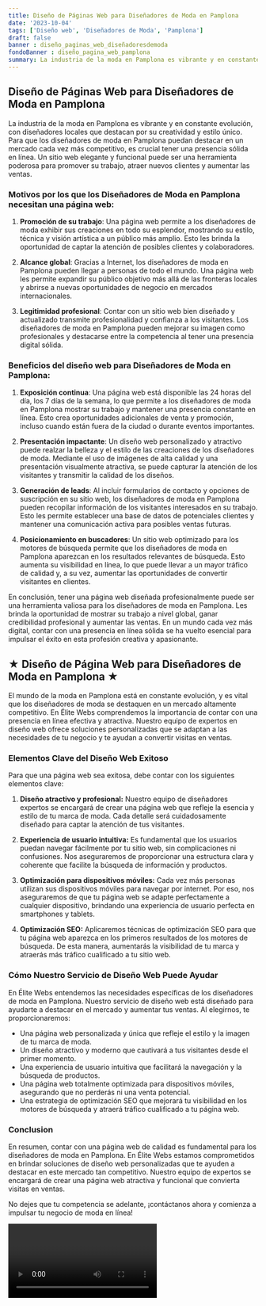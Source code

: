 ```yaml
---
title: Diseño de Páginas Web para Diseñadores de Moda en Pamplona
date: '2023-10-04'
tags: ['Diseño web', 'Diseñadores de Moda', 'Pamplona']
draft: false
banner : diseño_paginas_web_diseñadoresdemoda
fondoBanner : diseño_pagina_web_pamplona
summary: La industria de la moda en Pamplona es vibrante y en constante evolución, con diseñadores locales que destacan por su creatividad y estilo único. Para que los diseñadores de moda en Pamplona puedan destacar en un mercado cada vez más competitivo, es crucial tener una presencia sólida en línea. Un sitio web elegante y funcional puede ser una herramienta poderosa para promover su trabajo, atraer nuevos clientes y aumentar las ventas.
---
```


## Diseño de Páginas Web para Diseñadores de Moda en Pamplona

La industria de la moda en Pamplona es vibrante y en constante evolución, con diseñadores locales que destacan por su creatividad y estilo único. Para que los diseñadores de moda en Pamplona puedan destacar en un mercado cada vez más competitivo, es crucial tener una presencia sólida en línea. Un sitio web elegante y funcional puede ser una herramienta poderosa para promover su trabajo, atraer nuevos clientes y aumentar las ventas.

### Motivos por los que los Diseñadores de Moda en Pamplona necesitan una página web:

1. **Promoción de su trabajo**: Una página web permite a los diseñadores de moda exhibir sus creaciones en todo su esplendor, mostrando su estilo, técnica y visión artística a un público más amplio. Esto les brinda la oportunidad de captar la atención de posibles clientes y colaboradores.

2. **Alcance global**: Gracias a Internet, los diseñadores de moda en Pamplona pueden llegar a personas de todo el mundo. Una página web les permite expandir su público objetivo más allá de las fronteras locales y abrirse a nuevas oportunidades de negocio en mercados internacionales.

3. **Legitimidad profesional**: Contar con un sitio web bien diseñado y actualizado transmite profesionalidad y confianza a los visitantes. Los diseñadores de moda en Pamplona pueden mejorar su imagen como profesionales y destacarse entre la competencia al tener una presencia digital sólida.

### Beneficios del diseño web para Diseñadores de Moda en Pamplona:

1. **Exposición continua**: Una página web está disponible las 24 horas del día, los 7 días de la semana, lo que permite a los diseñadores de moda en Pamplona mostrar su trabajo y mantener una presencia constante en línea. Esto crea oportunidades adicionales de venta y promoción, incluso cuando están fuera de la ciudad o durante eventos importantes.

2. **Presentación impactante**: Un diseño web personalizado y atractivo puede realzar la belleza y el estilo de las creaciones de los diseñadores de moda. Mediante el uso de imágenes de alta calidad y una presentación visualmente atractiva, se puede capturar la atención de los visitantes y transmitir la calidad de los diseños.

3. **Generación de leads**: Al incluir formularios de contacto y opciones de suscripción en su sitio web, los diseñadores de moda en Pamplona pueden recopilar información de los visitantes interesados en su trabajo. Esto les permite establecer una base de datos de potenciales clientes y mantener una comunicación activa para posibles ventas futuras.

4. **Posicionamiento en buscadores**: Un sitio web optimizado para los motores de búsqueda permite que los diseñadores de moda en Pamplona aparezcan en los resultados relevantes de búsqueda. Esto aumenta su visibilidad en línea, lo que puede llevar a un mayor tráfico de calidad y, a su vez, aumentar las oportunidades de convertir visitantes en clientes.

En conclusión, tener una página web diseñada profesionalmente puede ser una herramienta valiosa para los diseñadores de moda en Pamplona. Les brinda la oportunidad de mostrar su trabajo a nivel global, ganar credibilidad profesional y aumentar las ventas. En un mundo cada vez más digital, contar con una presencia en línea sólida se ha vuelto esencial para impulsar el éxito en esta profesión creativa y apasionante.

<GifSeo />

<Cta />

## &#9733; Diseño de Página Web para Diseñadores de Moda en Pamplona &#9733;

El mundo de la moda en Pamplona está en constante evolución, y es vital que los diseñadores de moda se destaquen en un mercado altamente competitivo. En Élite Webs comprendemos la importancia de contar con una presencia en línea efectiva y atractiva. Nuestro equipo de expertos en diseño web ofrece soluciones personalizadas que se adaptan a las necesidades de tu negocio y te ayudan a convertir visitas en ventas.

### Elementos Clave del Diseño Web Exitoso

Para que una página web sea exitosa, debe contar con los siguientes elementos clave:

1. **Diseño atractivo y profesional:** Nuestro equipo de diseñadores expertos se encargará de crear una página web que refleje la esencia y estilo de tu marca de moda. Cada detalle será cuidadosamente diseñado para captar la atención de tus visitantes.

2. **Experiencia de usuario intuitiva:** Es fundamental que los usuarios puedan navegar fácilmente por tu sitio web, sin complicaciones ni confusiones. Nos aseguraremos de proporcionar una estructura clara y coherente que facilite la búsqueda de información y productos.

3. **Optimización para dispositivos móviles:** Cada vez más personas utilizan sus dispositivos móviles para navegar por internet. Por eso, nos aseguraremos de que tu página web se adapte perfectamente a cualquier dispositivo, brindando una experiencia de usuario perfecta en smartphones y tablets.

4. **Optimización SEO:** Aplicaremos técnicas de optimización SEO para que tu página web aparezca en los primeros resultados de los motores de búsqueda. De esta manera, aumentarás la visibilidad de tu marca y atraerás más tráfico cualificado a tu sitio web.

### Cómo Nuestro Servicio de Diseño Web Puede Ayudar

En Élite Webs entendemos las necesidades específicas de los diseñadores de moda en Pamplona. Nuestro servicio de diseño web está diseñado para ayudarte a destacar en el mercado y aumentar tus ventas. Al elegirnos, te proporcionaremos:

- Una página web personalizada y única que refleje el estilo y la imagen de tu marca de moda.
- Un diseño atractivo y moderno que cautivará a tus visitantes desde el primer momento.
- Una experiencia de usuario intuitiva que facilitará la navegación y la búsqueda de productos.
- Una página web totalmente optimizada para dispositivos móviles, asegurando que no perderás ni una venta potencial.
- Una estrategia de optimización SEO que mejorará tu visibilidad en los motores de búsqueda y atraerá tráfico cualificado a tu página web.

### Conclusion

En resumen, contar con una página web de calidad es fundamental para los diseñadores de moda en Pamplona. En Élite Webs estamos comprometidos en brindar soluciones de diseño web personalizadas que te ayuden a destacar en este mercado tan competitivo. Nuestro equipo de expertos se encargará de crear una página web atractiva y funcional que convierta visitas en ventas.

No dejes que tu competencia se adelante, ¡contáctanos ahora y comienza a impulsar tu negocio de moda en línea!

<Video />

<CtaBot job='Diseñadores de Moda' city='Pamplona'/>

<Gmaps query='Pamplona+españa+maps' />